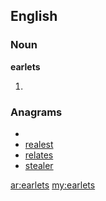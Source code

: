 ==English==

===Noun===
'''earlets'''

# {{obsolete}} {{plural of|[[earlet]]}}

===Anagrams===
* {{alphagram|aeelrst}}
* [[realest#English|realest]]
* [[relates#English|relates]]
* [[stealer#English|stealer]]

[[ar:earlets]]
[[my:earlets]]